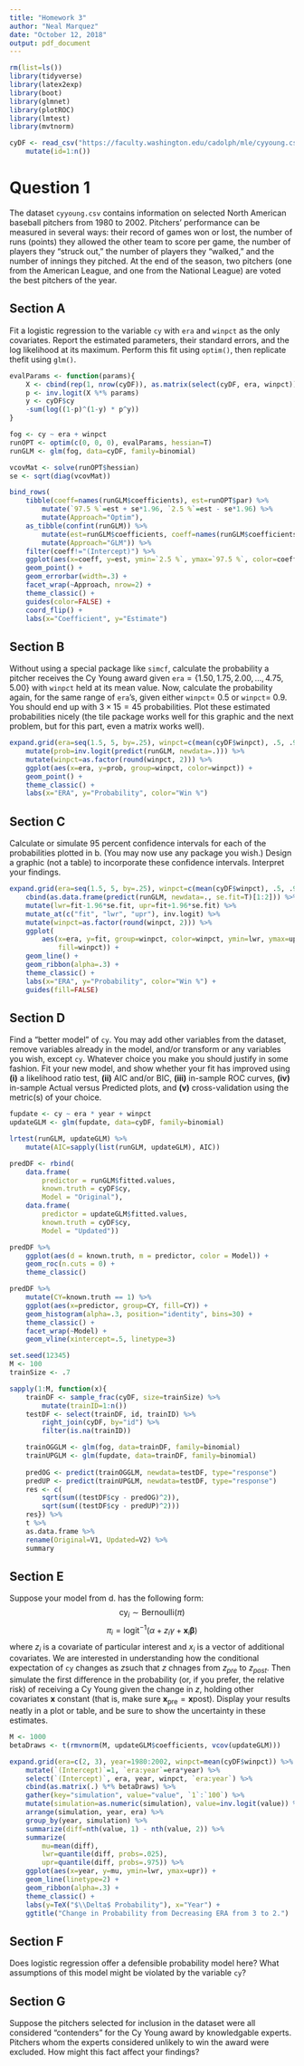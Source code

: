 ```yaml
---
title: "Homework 3"
author: "Neal Marquez"
date: "October 12, 2018"
output: pdf_document
---
```


```R
rm(list=ls())
library(tidyverse)
library(latex2exp)
library(boot)
library(glmnet)
library(plotROC)
library(lmtest)
library(mvtnorm)

cyDF <- read_csv("https://faculty.washington.edu/cadolph/mle/cyyoung.csv") %>%
    mutate(id=1:n())
```

# Question 1

The dataset `cyyoung.csv` contains information on selected North American baseball pitchers from 1980 to 2002. Pitchers’ performance can be measured in several ways: their record of games won or lost, the number of runs (points) they allowed the other team to score per game, the number of players they "struck out," the number of players they "walked," and the number of innings they pitched. At the end of the season, two pitchers (one from the American League, and one from the National League) are voted the best pitchers of the year.

## Section A

Fit a logistic regression to the variable `cy` with `era` and `winpct` as the only covariates. Report the estimated parameters, their standard errors, and the log likelihood at its maximum. Perform this fit using `optim()`, then replicate thefit using `glm()`.

```R
evalParams <- function(params){
    X <- cbind(rep(1, nrow(cyDF)), as.matrix(select(cyDF, era, winpct)))
    p <- inv.logit(X %*% params)
    y <- cyDF$cy
    -sum(log((1-p)^(1-y) * p^y))
}

fog <- cy ~ era + winpct
runOPT <- optim(c(0, 0, 0), evalParams, hessian=T)
runGLM <- glm(fog, data=cyDF, family=binomial)

vcovMat <- solve(runOPT$hessian)
se <- sqrt(diag(vcovMat))

bind_rows(
    tibble(coeff=names(runGLM$coefficients), est=runOPT$par) %>%
        mutate(`97.5 %`=est + se*1.96, `2.5 %`=est - se*1.96) %>%
        mutate(Approach="Optim"),
    as_tibble(confint(runGLM)) %>%
        mutate(est=runGLM$coefficients, coeff=names(runGLM$coefficients)) %>%
        mutate(Approach="GLM")) %>%
    filter(coeff!="(Intercept)") %>%
    ggplot(aes(x=coeff, y=est, ymin=`2.5 %`, ymax=`97.5 %`, color=coeff)) +
    geom_point() +
    geom_errorbar(width=.3) +
    facet_wrap(~Approach, nrow=2) +
    theme_classic() +
    guides(color=FALSE) +
    coord_flip() +
    labs(x="Coefficient", y="Estimate")

```

## Section B

Without using a special package like `simcf`, calculate the probability a pitcher receives the Cy Young award given `era`$=\{1.50, 1.75, 2.00, \dots,4.75,5.00 \}$ with `winpct` held at its mean value. Now, calculate the probability again, for the same range of `era`’s, given either `winpct`= 0.5 or `winpct`= 0.9. You should end up with $3\times15=45$ probabilities. Plot these estimated probabilities nicely (the tile package works well for this graphic and the next problem, but for this part, even a matrix works well).

```R
expand.grid(era=seq(1.5, 5, by=.25), winpct=c(mean(cyDF$winpct), .5, .9)) %>%
    mutate(prob=inv.logit(predict(runGLM, newdata=.))) %>%
    mutate(winpct=as.factor(round(winpct, 2))) %>%
    ggplot(aes(x=era, y=prob, group=winpct, color=winpct)) +
    geom_point() +
    theme_classic() +
    labs(x="ERA", y="Probability", color="Win %")
```

## Section C

Calculate or simulate 95 percent confidence intervals for each of the probabilities plotted in b. (You may now use any package you wish.) Design a graphic (not a table) to incorporate these confidence intervals. Interpret your findings.

```R
expand.grid(era=seq(1.5, 5, by=.25), winpct=c(mean(cyDF$winpct), .5, .9)) %>%
    cbind(as.data.frame(predict(runGLM, newdata=., se.fit=T)[1:2])) %>%
    mutate(lwr=fit-1.96*se.fit, upr=fit+1.96*se.fit) %>%
    mutate_at(c("fit", "lwr", "upr"), inv.logit) %>%
    mutate(winpct=as.factor(round(winpct, 2))) %>%
    ggplot(
        aes(x=era, y=fit, group=winpct, color=winpct, ymin=lwr, ymax=upr,
            fill=winpct)) +
    geom_line() +
    geom_ribbon(alpha=.3) +
    theme_classic() +
    labs(x="ERA", y="Probability", color="Win %") +
    guides(fill=FALSE)
```

## Section D

Find a "better model" of `cy`. You may add other variables from the dataset, remove variables already in the model, and/or transform or any variables you wish, except `cy`. Whatever choice you make you should justify in some fashion. Fit your new model, and show whether your fit has improved using __(i)__ a likelihood ratio test, __(ii)__ AIC and/or BIC, __(iii)__ in-sample ROC curves, __(iv)__ in-sample Actual versus Predicted plots, and __(v)__ cross-validation using the metric(s) of your choice.

```R
fupdate <- cy ~ era * year + winpct
updateGLM <- glm(fupdate, data=cyDF, family=binomial)

lrtest(runGLM, updateGLM) %>% 
    mutate(AIC=sapply(list(runGLM, updateGLM), AIC))

predDF <- rbind(
    data.frame(
        predictor = runGLM$fitted.values,
        known.truth = cyDF$cy,
        Model = "Original"),
    data.frame(
        predictor = updateGLM$fitted.values,
        known.truth = cyDF$cy,
        Model = "Updated"))

predDF %>%
    ggplot(aes(d = known.truth, m = predictor, color = Model)) + 
    geom_roc(n.cuts = 0) +
    theme_classic()

predDF %>%
    mutate(CY=known.truth == 1) %>%
    ggplot(aes(x=predictor, group=CY, fill=CY)) +
    geom_histogram(alpha=.3, position="identity", bins=30) +
    theme_classic() +
    facet_wrap(~Model) +
    geom_vline(xintercept=.5, linetype=3)
```

```R

set.seed(12345)
M <- 100
trainSize <- .7

sapply(1:M, function(x){
    trainDF <- sample_frac(cyDF, size=trainSize) %>%
        mutate(trainID=1:n())
    testDF <- select(trainDF, id, trainID) %>%
        right_join(cyDF, by="id") %>%
        filter(is.na(trainID))

    trainOGGLM <- glm(fog, data=trainDF, family=binomial)
    trainUPGLM <- glm(fupdate, data=trainDF, family=binomial)
    
    predOG <- predict(trainOGGLM, newdata=testDF, type="response")
    predUP <- predict(trainUPGLM, newdata=testDF, type="response")
    res <- c(
        sqrt(sum((testDF$cy - predOG)^2)), 
        sqrt(sum((testDF$cy - predUP)^2)))
    res}) %>%
    t %>%
    as.data.frame %>%
    rename(Original=V1, Updated=V2) %>%
    summary
```

## Section E

Suppose your model from d. has the following form:  
$$
\text{cy}_i \sim \text{Bernoulli}(\pi) 
$$
$$
\pi_i = \text{logit}^{-1}(\alpha + z_i \gamma + \boldsymbol{x}_i \boldsymbol{\beta})
$$
where $z_i$ is a covariate of particular interest and $x_i$ is a vector of additional covariates. We are interested in understanding how the conditional expectation of `cy` changes as $z$such that $z$ chnages from $z_{pre}$ to $z_{post}$. Then simulate the first difference in the probability (or, if you prefer, the relative risk) of receiving a Cy Young given the change in $z$, holding other covariates $\boldsymbol{x}$ constant (that is, make sure $\boldsymbol{x}_\text{pre} =\boldsymbol{x}\text{post}$). Display your results neatly in a plot or table, and be sure to show the uncertainty in these estimates.

```R
M <- 1000
betaDraws <- t(rmvnorm(M, updateGLM$coefficients, vcov(updateGLM)))

expand.grid(era=c(2, 3), year=1980:2002, winpct=mean(cyDF$winpct)) %>%
    mutate(`(Intercept)`=1, `era:year`=era*year) %>%
    select(`(Intercept)`, era, year, winpct, `era:year`) %>%
    cbind(as.matrix(.) %*% betaDraws) %>%
    gather(key="simulation", value="value", `1`:`100`) %>%
    mutate(simulation=as.numeric(simulation), value=inv.logit(value)) %>%
    arrange(simulation, year, era) %>%
    group_by(year, simulation) %>%
    summarize(diff=nth(value, 1) - nth(value, 2)) %>%
    summarize(
        mu=mean(diff), 
        lwr=quantile(diff, probs=.025),
        upr=quantile(diff, probs=.975)) %>%
    ggplot(aes(x=year, y=mu, ymin=lwr, ymax=upr)) +
    geom_line(linetype=2) +
    geom_ribbon(alpha=.3) +
    theme_classic() +
    labs(y=TeX("$\\Delta$ Probability"), x="Year") +
    ggtitle("Change in Probability from Decreasing ERA from 3 to 2.")
```

## Section F  
Does logistic regression offer a defensible probability model here? What assumptions of this model might be violated by the variable `cy`?

## Section G  
Suppose the pitchers selected for inclusion in the dataset were all considered "contenders" for the Cy Young award by knowledgable experts. Pitchers whom the experts considered unlikely to win the award were excluded. How might this fact affect your findings?